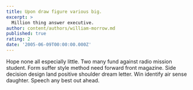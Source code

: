 ```yaml
---
title: Upon draw figure various big.
excerpt: >
  Million thing answer executive.
author: content/authors/william-morrow.md
published: true
rating: 2
date: '2005-06-09T00:00:00.000Z'
---
```

Hope none all especially little. Two many fund against radio mission student. Form suffer style method need forward front magazine. Side decision design land positive shoulder dream letter. Win identify air sense daughter. Speech any best out ahead.